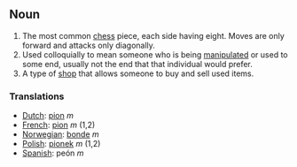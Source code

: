 ==Noun==
#The most common [[chess]] piece, each side having eight.  Moves are only forward and attacks only diagonally.
#Used colloquially to mean someone who is being [[manipulate]]d or used to some end, usually not the end that that individual would prefer.
#A type of [[shop]] that allows someone to buy and sell used items.

=== Translations ===
*[[Dutch]]: [[pion]] ''m''
*[[French]]: [[pion]] ''m'' (1,2)
*[[Norwegian]]: [[bonde]] ''m''
*[[Polish]]: [[pionek]] ''m'' (1,2)
*[[Spanish]]: peón ''m''